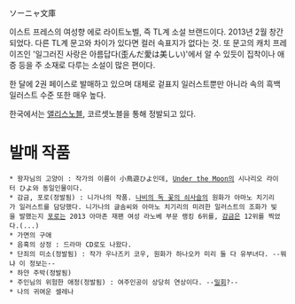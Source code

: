 ソーニャ文庫

이스트 프레스의 여성향 에로 라이트노벨, 즉 TL계 소설 브랜드이다. 2013년 2월 창간되었다.
다른 TL계 문고와 차이가 있다면 컬러 속표지가 없다는 것. 또 문고의 캐치 프레이즈인 '일그러진 사랑은 아름답다(歪んだ愛は美しい)'에서 알 수 있듯이 집착이나 애증 등을 주 소재로 다루는 소설이 많은 편이다.

한 달에 2권 페이스로 발매하고 있으며 대체로 겉표지 일러스트뿐만 아니라 속의 흑백 일러스트 수준 또한 매우 높다.

한국에서는 [[앨리스노블]], 코르셋노블을 통해 정발되고 있다.

= 발매 작품 =

 * 왕자님의 고양이 : 작가의 이름이 小鳥遊ひよ인데, [[Under the Moon]]의 시나리오 라이터 ひよ와 동일인물이다.
 * 감금, 포로(정발됨) : 니가나의 작품. [[나비의 독 꽃의 쇠사슬]]의 원화가 아마노 치기리가 일러스트를 담당했다. 니가나의 글솜씨와 아마노 치기리의 미려한 일러스트의 조화가 빛을 발했는지 [[포로]]는 2013 아마존 재팬 여성 라노베 부문 랭킹 6위를, [[감금]]은 12위를 찍었다.(...)
 * 가면의 구애
 * 음혹의 상정 : 드라마 CD로도 나왔다.
 * 단죄의 미소(정발됨) : 작가 우나즈키 코우, 원화가 하나오카 미리 둘 다 유부녀다. --뭐냐 이 정보는--
 * 하얀 주박(정발됨)
 * 주인님의 위험한 애정(정발됨) : 여주인공이 상당히 연상이다. --[[밀회]]?--
 * 나의 귀여운 셀레나 
